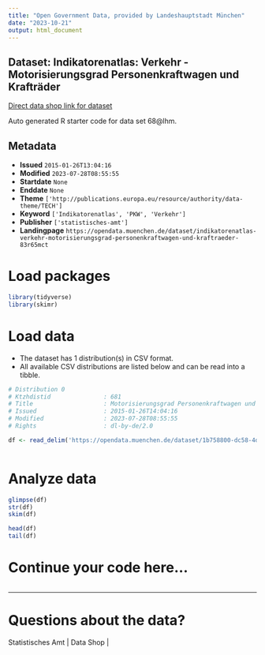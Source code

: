 ```yaml
---
title: "Open Government Data, provided by Landeshauptstadt München"
date: "2023-10-21"
output: html_document
---
```


## Dataset: Indikatorenatlas: Verkehr - Motorisierungsgrad Personenkraftwagen und Krafträder

[Direct data shop link for dataset](https://opendata.muenchen.de/dataset/indikatorenatlas-verkehr-motorisierungsgrad-personenkraftwagen-und-kraftraeder-83r65mct)

Auto generated R starter code for data set 68@lhm.

## Metadata

- **Issued** `2015-01-26T13:04:16`
- **Modified** `2023-07-28T08:55:55`
- **Startdate** `None`
- **Enddate** `None`
- **Theme** `['http://publications.europa.eu/resource/authority/data-theme/TECH']`
- **Keyword** `['Indikatorenatlas', 'PKW', 'Verkehr']`
- **Publisher** `['statistisches-amt']`
- **Landingpage** `https://opendata.muenchen.de/dataset/indikatorenatlas-verkehr-motorisierungsgrad-personenkraftwagen-und-kraftraeder-83r65mct`


# Load packages

```r

library(tidyverse)
library(skimr)

```

# Load data

-   The dataset has 1 distribution(s) in CSV format.
-   All available CSV distributions are listed below and can be read into a tibble.

```r

# Distribution 0
# Ktzhdistid               : 681
# Title                    : Motorisierungsgrad Personenkraftwagen und Krafträder
# Issued                   : 2015-01-26T14:04:16
# Modified                 : 2023-07-28T08:55:55
# Rights                   : dl-by-de/2.0

df <- read_delim('https://opendata.muenchen.de/dataset/1b758800-dc58-4da3-94ef-ae6c819759f7/resource/27e387c8-63e9-4b62-bdc8-704cb71ca64d/download/indikat_verkehr_motorisierungsgrad_personenkraftwagen_und_kraftraeder_240723.csv')



```

# Analyze data

```r

glimpse(df)
str(df)
skim(df)

head(df)
tail(df)

```

# Continue your code here...

```r

```

------------------------------------------------------------------------

# Questions about the data?

Statistisches Amt | Data Shop | 
